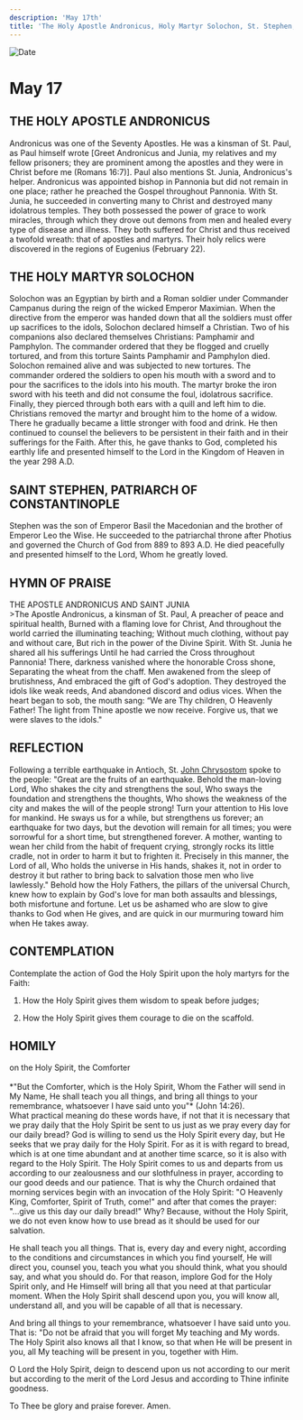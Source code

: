 ```yaml
---
description: 'May 17th'
title: 'The Holy Apostle Andronicus, Holy Martyr Solochon, St. Stephen, Patriarch of Constantinople'
---
```


<CustomPaginator />
<RunningHead />

<Image src="/title-imprint.png" height={68} width={50} alt="Date" className="title-imprint"/>

# <div id="date">May <Image className="four-dot" src="/four-dot.png" height={15} width={15} alt="" />17</div>

## THE HOLY APOSTLE ANDRONICUS

Andronicus was one of the Seventy Apostles. He was a kinsman of St. Paul, as Paul himself wrote [Greet Andronicus and Junia, my relatives and my fellow prisoners; they are prominent among the apostles and they were in Christ before me (Romans 16:7)]. Paul also mentions St. Junia, Andronicus's helper. Andronicus was appointed bishop in Pannonia but did not remain in one place; rather he preached the Gospel throughout Pannonia. With St. Junia, he succeeded in converting many to Christ and destroyed many idolatrous temples. They both possessed the power of grace to work miracles, through which they drove out demons from men and healed every type of disease and illness. They both suffered for Christ and thus received a twofold wreath: that of apostles and martyrs. Their holy relics were discovered in the regions of Eugenius (February 22).

## THE HOLY MARTYR SOLOCHON

Solochon was an Egyptian by birth and a Roman soldier under Commander Campanus during the reign of the wicked Emperor Maximian. When the directive from the emperor was handed down that all the soldiers must offer up sacrifices to the idols, Solochon declared himself a Christian. Two of his companions also declared themselves Christians: Pamphamir and Pamphylon. The commander ordered that they be flogged and cruelly tortured, and from this torture Saints Pamphamir and Pamphylon died. Solochon remained alive and was subjected to new tortures. The commander ordered the soldiers to open his mouth with a sword and to pour the sacrifices to the idols into his mouth. The martyr broke the iron sword with his teeth and did not consume the foul, idolatrous sacrifice. Finally, they pierced through both ears with a quill and left him to die. Christians removed the martyr and brought him to the home of a widow. There he gradually became a little stronger with food and drink. He then continued to counsel the believers to be persistent in their faith and in their sufferings for the Faith. After this, he gave thanks to God, completed his earthly life and presented himself to the Lord in the Kingdom of Heaven in the year 298 A.D.

## SAINT STEPHEN, PATRIARCH OF CONSTANTINOPLE

Stephen was the son of Emperor Basil the Macedonian and the brother of Emperor Leo the Wise. He succeeded to the patriarchal throne after Photius and governed the Church of God from 889 to 893 A.D. He died peacefully and presented himself to the Lord, Whom he greatly loved.


## HYMN OF PRAISE
<div style={{textAlign:'center', color:'crimson', fontWeight:'bold'}}>
THE APOSTLE ANDRONICUS AND SAINT JUNIA
</div>
>The Apostle Andronicus, a kinsman of St. Paul,  
A preacher of peace and spiritual health,  
Burned with a flaming love for Christ,  
And throughout the world carried the illuminating teaching;  
Without much clothing, without pay and without care,  
But rich in the power of the Divine Spirit.  
With St. Junia he shared all his sufferings  
Until he had carried the Cross throughout Pannonia!  
There, darkness vanished where the honorable Cross shone,  
Separating the wheat from the chaff.  
Men awakened from the sleep of brutishness,  
And embraced the gift of God's adoption.  
They destroyed the idols like weak reeds,  
And abandoned discord and odius vices.  
When the heart began to sob, the mouth sang:  
“We are Thy children, O Heavenly Father!  
The light from Thine apostle we now receive.  
Forgive us, that we were slaves to the idols."  


## REFLECTION

Following a terrible earthquake in Antioch, St. [John Chrysostom](/november/13th) spoke to the people: "Great are the fruits of an earthquake. Behold the man-loving Lord, Who shakes the city and strengthens the soul, Who sways the foundation and strengthens the thoughts, Who shows the weakness of the city and makes the will of the people strong! Turn your attention to His love for mankind. He sways us for a while, but strengthens us forever; an earthquake for two days, but the devotion will remain for all times; you were sorrowful for a short time, but strengthened forever. A mother, wanting to wean her child from the habit of frequent crying, strongly rocks its little cradle, not in order to harm it but to frighten it. Precisely in this manner, the Lord of all, Who holds the universe in His hands, shakes it, not in order to destroy it but rather to bring back to salvation those men who live lawlessly." Behold how the Holy Fathers, the pillars of the universal Church, knew how to explain by God's love for man both assaults and blessings, both misfortune and fortune. Let us be ashamed who are slow to give thanks to God when He gives, and are quick in our murmuring toward him when He takes away.


## CONTEMPLATION

Contemplate the action of God the Holy Spirit upon the holy martyrs for the Faith:

1. How the Holy Spirit gives them wisdom to speak before judges;

2. How the Holy Spirit gives them courage to die on the scaffold.


## HOMILY
<div style={{textAlign:'center', color:'crimson', fontWeight:'bold'}}>
on the Holy Spirit, the Comforter
</div><br />
<div style={{textAlign:'right'}}>
*"But the Comforter, which is the Holy Spirit, Whom the Father will send in My Name, He shall teach you all things, and bring all things to your remembrance, whatsoever I have said unto you"* (John 14:26).
</div>
What practical meaning do these words have, if not that it is necessary that we pray daily that the Holy Spirit be sent to us just as we pray every day for our daily bread? God is willing to send us the Holy Spirit every day, but He seeks that we pray daily for the Holy Spirit. For as it is with regard to bread, which is at one time abundant and at another time scarce, so it is also with regard to the Holy Spirit. The Holy Spirit comes to us and departs from us according to our zealousness and our slothfulness in prayer, according to our good deeds and our patience. That is why the Church ordained that morning services begin with an invocation of the Holy Spirit: "O Heavenly King, Comforter, Spirit of Truth, come!" and after that comes the prayer: "...give us this day our daily bread!" Why? Because, without the Holy Spirit, we do not even know how to use bread as it should be used for our salvation.

He shall teach you all things. That is, every day and every night, according to the conditions and circumstances in which you find yourself, He will direct you, counsel you, teach you what you should think, what you should say, and what you should do. For that reason, implore God for the Holy Spirit only, and He Himself will bring all that you need at that particular moment. When the Holy Spirit shall descend upon you, you will know all, understand all, and you will be capable of all that is necessary.

And bring all things to your remembrance, whatsoever I have said unto you. That is: "Do not be afraid that you will forget My teaching and My words. The Holy Spirit also knows all that I know, so that when He will be present in you, all My teaching will be present in you, together with Him.

O Lord the Holy Spirit, deign to descend upon us not according to our merit but according to the merit of the Lord Jesus and according to Thine infinite goodness.

To Thee be glory and praise forever. Amen.